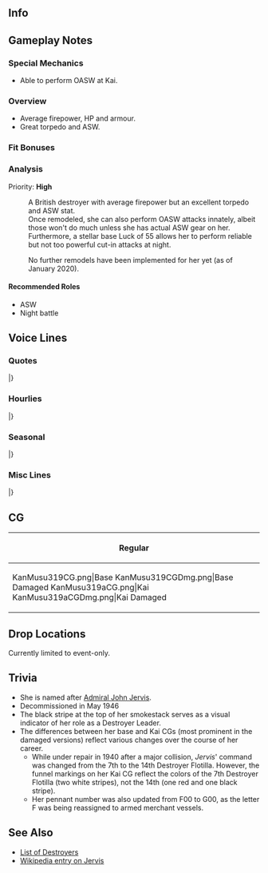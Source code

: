 ==Info==
{{KanmusuInfo|ID=319}}
{{KanmusuInfo|ID=319a}}

==Gameplay Notes==
===Special Mechanics===
* Able to perform OASW at Kai.

===Overview===
* Average firepower, HP and armour.
* Great torpedo and ASW.

===Fit Bonuses===
{{:{{BASEPAGENAME}}/Equipment Bonuses}}
{{clear}}

===Analysis===
Priority: '''High'''
:A British destroyer with average firepower but an excellent torpedo and ASW stat.
:Once remodeled, she can also perform OASW attacks innately, albeit those won't do much unless she has actual ASW gear on her.
:Furthermore, a stellar base Luck of 55 allows her to perform reliable but not too powerful cut-in attacks at night.

:No further remodels have been implemented for her yet (as of January 2020).

====Recommended Roles====
* ASW
* Night battle

==Voice Lines==
===Quotes===
{{ShipquoteHeader}}
{{ShipquoteKai
| scenario    =Introduction
| origin      = Nice to meet you. Lucky Jervis、来たわ！ そう、もうゼッタイよ！ 任せておいて！
| translation = Nice to meet you. Lucky Jervis is here! Yeah, that's absolutely right! Leave it to me!<ref>She was called "Lucky" Jervis because she lost no crew to enemy action in WW2.</ref>
| audio       = Jervis-Intro.mp3
}}
{{ShipquoteKai
| scenario    =Introduction
| kai         =yes
| origin      = Hey, how's it going? Lucky Jervis, 今日もゼッタイよ！All right! 任せておいて！
| translation = Hey, how's it going? Lucky Jervis, today will be an absolutely fine day as well! All right! Leave it to me!
| audio       = JervisKai-Intro.mp3
}}
{{ShipquoteKai
| scenario    =Library
| origin      = J-class~ ジャーヴィスよ！そう、Lucky Jervisって呼んでもらってもいいかな～？本国艦隊から、地中海艦隊まで、護衛、輸送、艦隊戦や、陸戦支援まで本当に頑張っちゃた！Lucky Jervis!覚えておいてね！
| translation = I'm the J-class Jervis! Yup, can you call me "Lucky Jervis"? From the Home Fleet to the Mediterranean Fleet, I helped out with escorting, transporting, fighting, and even supporting land battles! "Lucky Jervis"! Remember it, okay?
| audio       = Jervis-Library.mp3
}}
{{ShipquoteKai
| scenario    =Secretary 1
| origin      = All right~!
| translation = All right~!
| audio       = Jervis-Sec1.mp3
}}
{{ShipquoteKai
| scenario    =Secretary 1
| kai         =yes
| origin      = Steady north!
| translation = Steady north!
| audio       = JervisKai-Sec1.mp3
}}
{{ShipquoteKai
| scenario    =Secretary 2
| origin      = 出番かな～？あぁ？まだ？いつでもいいよ～！
| translation = Am I up~? Ah? Not yet? I'm ready whenever~!
| audio       = Jervis-Sec2.mp3
}}
{{ShipquoteKai
| scenario    =Secretary 3
| origin      = Could you make a report? えぇ、私が書くの？う～そ～！Are you for real?
| translation = Could you make a report? Ehh, I have to write it? No~way~! Are you for real?
| audio       = Jervis-Sec3.mp3
}}
{{ShipquoteKai
| scenario    =Secretary Idle
| origin      = Battle honour? んん～どこにしまったかな～？えっと・・・あはは～　ま、いいじゃない！うんんん～！
| translation = Battle honour? Hmm~ Where did it go~? Umm.... haha~ Oh well~! Yeah!<ref>HMS ''Jervis'' had 13 Royal Navy Battle Honours from WW2, a feat matched by only two ships and beaten by a third (Warspite, with 14).</ref>
| audio       = Jervis-Idle.mp3
}}
{{ShipquoteKai
| scenario    =Secretary (Married)
| origin      = Darling! Tea Timeにする～？ジャーヴィスが、紅茶淹れてあげる！上手よ～あたし！任せておいて！
| translation = Darling! Would you like to have some tea~? Jervis will make you some! I'm good at it! Leave it to me!
| audio       = Jervis-SecMarried.mp3
}}
{{ShipquoteKai
| scenario    =Wedding
| origin      = な～に～？また、battle honour?うぇ？違うんだ・・・な～に～ darling?これは？綺麗ね～lovely!私に、そなの？本当に？Lucky!やったね！
| translation = Wh~at~? Another battle honour? Eh? It's not...? What~is~it, darling? What's this? It's beautiful~ Lovely! It's for me? Really? Lucky! Yay!
| audio       = Jervis-Wedding.mp3
}}
{{ShipquoteKai
| scenario    =Player's Score
| origin      =わぁ！Report見たいの～？待ってて！はい！これね！Thank you!
| translation =Wah! You want to see the report~? Gimmie a sec! Here! This, right! Thank you!
| audio       = Jervis-PlayerScore.mp3
}}
{{ShipquoteKai
| scenario    =Player's Score
| kai         =yes
| origin      =わぁ～darling, report見たいの？待ってて！はい！これね！これも～？
| translation =Waa~ Darling, do you want to see the report? Gimmie a sec! Alright! This, right! This too~?
| audio       = JervisKai-PlayerScore.mp3
}}
{{ShipquoteKai
| scenario    =Joining the Fleet
| origin      = Lucky Jervis! 出るわ！行っけ～！
| translation = Lucky Jervis! Heading out! Let's go~!
| audio       = Jervis-JoinFleet.mp3
}}
{{ShipquoteKai
| scenario    =Joining the Fleet
| kai         =yes
| origin      = Mediterranean Fleet, flagship Lucky Jervis! 出るわ！
| translation = Mediterranean Fleet, flagship Lucky Jervis! Heading out!
| audio       = JervisKai-JoinFleet.mp3
}}
{{ShipquoteKai
| scenario    =Equipment 1
| origin      = Thank you! 試してみたい！
| translation = Thank you! I wanna try this out!
| audio       = Jervis-Equip1.mp3
}}
{{ShipquoteKai
| scenario    =Equipment 1
| kai         =yes
| origin      = Darling! Thanks! 早く試してみたい！
| translation = Darling! Thanks! I can't wait to try this out!
| audio       = JervisKai-Equip1.mp3
}}
{{ShipquoteKai
| scenario    =Equipment 2
| origin      = よ～さ～そ～う～これで、行ってみましょう！
| translation = This~looks~great. Let's take this for a spin!
| audio       = Jervis-Equip2.mp3
}}
{{ShipquoteKai
| scenario    =Equipment 3
| origin      = Lucky! あは！
| translation = Lucky! Aha!
| audio       = Jervis-Equip3.mp3
}}
{{ShipquoteKai
| scenario    =Supply
| origin      = Thank you~! 助かる～！
| translation = Thank you~! That helps~!
| audio       = Jervis-Supply.mp3
}}
{{ShipquoteKai
| scenario    =Docking (Minor)
| origin      = うわぁ～　まあ、仕方ない・・・すぐ直すから！
| translation = Uwaa~ Well, it can't be helped... I'll fix it in a jiffy!
| audio       = Jervis-DockMinor.mp3
}}
{{ShipquoteKai
| scenario    =Docking (Major)
| origin      = うわぁ～　もう！ちょっと修理！ Sorry!
| translation = Whoaaa~ dang! Need to hurry up and repair! Sorry!
| audio       = Jervis-DockMajor.mp3
}}
{{ShipquoteKai
| scenario    =Construction
| origin      = 新しい子か～ Nice to meet you!
| translation = Someone new~? Nice to meet you!
| audio       = Jervis-Construction.mp3
}}
{{ShipquoteKai
| scenario    =Return from Sortie
| origin      = 艦隊～無事帰還！当然よ！
| translation = The fleet~ has safely returned! Of course!
| audio       = Jervis-SortieReturn.mp3
}}
{{ShipquoteKai
| scenario    =Starting a Sortie
| origin      = Jervis! 抜錨よ！みんな～Follow me～！
| translation = Jervis! Weigh anchor! Everyone~ Follow ME~!
| audio       = Jervis-Sortie.mp3
}}
{{ShipquoteKai
| scenario    =Starting a Battle
| origin      = Jervis! Enemy is in sight!
| translation = Jervis! Enemy is in sight!
| audio       = Jervis-BattleStart.mp3
}}
{{ShipquoteKai
| scenario    =Attack
| origin      = さあ～行こうか！Shoot!
| translation = Alright~ Let's go! Shoot!
| audio       = Jervis-Atk.mp3
}}
{{ShipquoteKai
| scenario    =Night Battle Attack
| origin      = そこね！逃がさないから～！
| translation = There you are! You won't escape~!
| audio       = Jervis-NightAtk.mp3
}}
{{ShipquoteKai
| scenario    =Night Battle Attack
| kai         =yes
| origin      = Darling! ちゃんと見てた？
| translation = Darling? Were you watching?
| audio       = JervisKai-NightAtk.mp3
}}
{{ShipquoteKai
| scenario    =Night Battle
| origin      = 各艦、突撃隊形！いい～？フォローミ～！
| translation = All ships, assault formation! Re-ady? Follow ME~!
| audio       = Jervis-NightBattle.mp3
}}
{{ShipquoteKai
| scenario    =Night Battle
| kai         =yes
| origin      = Darling! 夜戦も、あたしに任せて！そこね！
| translation = Darling! Leave night battle to me too! There you are!
| audio       = JervisKai-NightBattle.mp3
}}
{{ShipquoteKai
| scenario    =MVP
| origin      = Battle honour? Lucky! I'm glad I have been able to help!
| translation = Battle honour? Lucky! I'm glad I have been able to help!
| audio       = Jervis-MVP.mp3
}}
{{ShipquoteKai
| scenario    =MVP
| kai         =yes
| origin      = Battle honour? Lucky! I'm glad to have been able to help! Darling!
| translation = Battle honour? Lucky! I'm glad to have been able to help! Darling!
| audio       = JervisKai-MVP.mp3
}}
{{ShipquoteKai
| scenario    =Minor Damage 1
| origin      = いやだ～
| translation = No~!
| audio       = Jervis-MinorDmg1.mp3
}}
{{ShipquoteKai
| scenario    =Minor Damage 2
| origin      = う～そ～！本当に？
| translation = No~ way~! Really?
| audio       = Jervis-MinorDmg2.mp3
}}
{{ShipquoteKai
| scenario    =Major Damage
| origin      = こんなの・・・まだよ！Lucky Jervisは沈まない！
| translation = No... not yet! Lucky Jervis won't sink!
| audio       = Jervis-MajorDmg.mp3
}}
{{ShipquoteKai
| scenario    =Sunk
| origin      = うそだ・・・うそだ・・・こんなの・・・Lucky Jervisは・・・Jerivsは・・・
| translation = No way... No way... Not like this... Lucky Jervis is... I'm...
| audio       = Jervis-Sunk.mp3
}}
|}<references/>

{{clear}}

===Hourlies===
{{ShipquoteHeader | type = hourly}}
{{ShipquoteKai
| scenario    =00:00
| origin      = Darling! Luckyね！今日はあたし、ジャーヴィスが色々サービスしてあげる！期待してて！
| translation = Darling! You're in luck! Today I, Jervis, will help you out with things! You can count on me!
| audio       = JervisKai-0000.mp3
}}
{{ShipquoteKai
| scenario    =01:00
| origin      = It's 1 o'clock! ね、時間のお知らせも任せとおいて！
| translation = It's 1 o'clock! Hey, leave telling the time to me too!
| audio       = JervisKai-0100.mp3
}}
{{ShipquoteKai
| scenario    =02:00
| origin      = It's 2 o'clock! こんな感じでしょ～？ No problem!
| translation = It's 2 o'clock! Like this, right~? No problem!
| audio       = JervisKai-0200.mp3
}}
{{ShipquoteKai
| scenario    =03:00
| origin      = It's 3 o'clock! Sleepy? そう？
| translation = It's 3 o'clock! Sleepy? Really?
| audio       = JervisKai-0300.mp3
}}
{{ShipquoteKai
| scenario    =04:00
| origin      = It's 4 o'clock! Darling? Tired?
| translation = It's 4 o'clock! Darling? Tired?
| audio       = JervisKai-0400.mp3
}}
{{ShipquoteKai
| scenario    =05:00
| origin      = It's 5 o'clock! Good morning! お・は・よ～！
| translation = It's 5 o'clock! Good morning! Good~ mor~ ning~!
| audio       = JervisKai-0500.mp3
}}
{{ShipquoteKai
| scenario    =06:00
| origin      = It's 6 o'clock! Let's 総員起こし～！ Everyone~ get up!
| translation = It's 6 o'clock! Let's wake everyone up~! Everyone~ get up!
| audio       = JervisKai-0600.mp3
}}
{{ShipquoteKai
| scenario    =07:00
| origin      = 7 o'clock! Full breakfast! どうぞ！ Enjoy!
| translation = 7 o'clock! Full breakfast<ref>As in a full English breakfast.</ref>! Here you go! Enjoy!
| audio       = JervisKai-0700.mp3
}}
{{ShipquoteKai
| scenario    =08:00
| origin      = It's 8 o'clock! The Home Fleet... 様子はどうかな～？
| translation = It's 8 o'clock! The Home Fleet... I wonder how they're doing~?
| audio       = JervisKai-0800.mp3
}}
{{ShipquoteKai
| scenario    =09:00
| origin      = It's 9 o'clock! あら、Ark！元気そうね。あたし？あたしはもちろん、元気一杯よ！
| translation = It's 9 o'clock! Oh, [[Ark Royal|Ark]]! You look good. Me? I'm totally great, of course!
| audio       = JervisKai-0900.mp3
}}
{{ShipquoteKai
| scenario    =10:00
| origin      = It's 10 o'clock! Ah~ Kelly? 彼女は・・・そうね・・・う～ん、大丈夫よ！
| translation = It's 10 o'clock! Ah~ Kelly? She's... yeah... never mind, she's doing well!<ref>[https://en.wikipedia.org/wiki/HMS_Kelly_(F01) ''HMS Kelly''] was identical to HMS ''Jervis'' despite belonging to the K-class, as they were both designed as flotilla leaders. ''Kelly'' tends to be the better known sister despite ''Jervis''' impressive record and ''Kelly''<nowiki>'s</nowiki> bad luck.</ref>
| audio       = JervisKai-1000.mp3
}}
{{ShipquoteKai
| scenario    =11:00
| origin      = It's 11です！ Oh~ これ？対潜兵装よ。大事大事！ここの装備はどうなの～？おお～、ああ～、なるほど・・・うん。大丈夫？
| translation = It's 11! Oh~ this? It's anti-submarine equipment. It's a big, big deal! What sorta equipment do you have here? Ohh~ Ahh~, I see... hmmm. Will you be ok?
| audio       = JervisKai-1100.mp3
}}
{{ShipquoteKai
| scenario    =12:00
| origin      = It is noon! さ～ lunchよ！ Sandwichはできたよ！どうぞ！ボン・アペタイト！
| translation = It is noon! Here's lunch! I made some sandwiches! Here you go! Bon appetit!
| audio       = JervisKai-1200.mp3
}}
{{ShipquoteKai
| scenario    =13:00
| origin      = It's 1 o'clo...わあぁ！ Hey! あなたは確か・・・そう、ゆき・・・かぜ！How is it going!
| translation = It's 1 o'clo...whoa! Hey! You're... right, Yuki... kaze! How is it going!
| audio       = JervisKai-1300.mp3
}}
{{ShipquoteKai
| scenario    =14:00
| origin      = It's 2 o'clock! Hi, lady~ Lucky Jervis見参よ！ もちろん！
| translation = It's 2 o'clock! Hi, lady~ Lucky Jervis here! Of course!
| audio       = JervisKai-1400.mp3
}}
{{ShipquoteKai
| scenario    =15:00
| origin      = It's 3 o'clock! Let's tea time! Yes~!
| translation = It's 3 o'clock! Let's tea time! Yes~!
| audio       = JervisKai-1500.mp3
}}
{{ShipquoteKai
| scenario    =16:00
| origin      = It's 4 o'clock! Janus？ああ、そうね・・・大丈夫。いつか、会える。何か、そんな気がするの・・・ね、darling?
| translation = It's 4 o'clock! Janus? Ahh, yeah... it's alright. I'll see her again one day. I just, have a feeling... don't you think, darling?<ref>[https://en.wikipedia.org/wiki/HMS_Janus_(F53) HMS ''Janus''] was one of ''Jervis'''s sister ships and a member of her flotilla from 1940. She briefly took over while ''Jervis'' was under repair in 1940.</ref>
| audio       = JervisKai-1600.mp3
}}
{{ShipquoteKai
| scenario    =17:00
| origin      = It's 5 o'clock! Lovely! 地中海の夕日もいいけど～ここの夕日も素敵、darling!
| translation = It's 5 o'clock! Lovely! The sunset at the Mediterranean Sea is great, but the sunset here is pretty as well, darling!
| audio       = JervisKai-1700.mp3
}}
{{ShipquoteKai
| scenario    =18:00
| origin      = It's 6 o'clock! さ、今日はおしまい！Fleet戻しましょう！
| translation = It's 6 o'clock! Now then, day's over! Let's bring back the fleet!
| audio       = JervisKai-1800.mp3
}}
{{ShipquoteKai
| scenario    =19:00
| origin      = It's 7 o'clock! Darling, 夕食は外で？ Lucky!
| translation = It's 7 o'clock! Darling, we're going out for dinner? Lucky!
| audio       = JervisKai-1900.mp3
}}
{{ShipquoteKai
| scenario    =20:00
| origin      = モグモグ・・・It's... 8 o'clock! Darling、マミーア～ it's delicious!
| translation = ''Nom nom''... It's... 8 o'clock! Darling, Mami-ya~! It's delicious!
| audio       = JervisKai-2000.mp3
}}
{{ShipquoteKai
| scenario    =21:00
| origin      = It's 9 o'clock! んん～あや？あそこで騒いでる重巡達・・・見覚えが・・・Hey! Hey you! おぉ！おおううう～～！
| translation = It's 9 o'clock! Hmmm~ Oh? Those noisy heavy cruisers over there... I think I know them... Hey! Hey you! Oh! Whoaaa~!<ref>''Jervis'' was at the [https://en.wikipedia.org/wiki/Battle_of_Cape_Matapan Battle of Cape Matapan], where she helped sink Italian heavy cruisers ''[[Zara]]'' and (after a boarding party transferred the surviving crew) ''[[Pola]]''.</ref>
| audio       = JervisKai-2100.mp3
}}
{{ShipquoteKai
| scenario    =22:00
| origin      = It's 10 o'clock! あら？時雨？What are you doing on such a night? んん？これは？Thanks!
| translation = It's 10 o'clock! Huh? Shigure? What are you doing on such a night? Hmm? For me? Thanks!
| audio       = JervisKai-2200.mp3
}}
{{ShipquoteKai
| scenario    =23:00
| origin      = It's 11 o'clock! Darling,頂いた、green tea飲む？あたしが、淹れてあげる！Just a moment!
| translation = It's 11 o'clock! Darling, would you like to drink some of the green tea I got earlier? I'll make you some! Just a moment!
| audio       = JervisKai-2300.mp3
}}
|}<references/>

{{clear}}

===Seasonal===
{{SeasonalHeaderOld}}
{{SeasonalQuote
|scenario = [[Seasonal/White_Day_2018|White Day 2018]]
|origin = これは？お返し？私、何も上げてないけど…いいの？えへ、thanks!じゃぁ、来年はきっとね？
|translation =	What’s this? A return gift? I didn’t even give you anything though… Is this alright? Ehe, thanks! I’ll definitely get you something next year ok?
|audio = Jervis_White_Day_2018_Sec1.mp3
|notes = 
}}
{{SeasonalQuote
|scenario = [[Seasonal/Coming_of_Spring_2018|Coming of Spring 2018]]
|origin = 春だ！Lucky!桜もきれい！Lovely!Darling、何？お花見party?手伝お、手伝お！
|translation =	It’s spring! Lucky! The sakura are beautiful! Lovely! What is it, Darling? A cherry blossom viewing party? I’ll definitely help out!
|audio = Jervis_Spring_2018_Sec1.mp3
|notes = 
}}
{{SeasonalQuote
|scenario = [[Seasonal/Fifth_Anniversary|5th Anniversary]]
|origin = 5th Anniversary! Darling, congratulations!
|translation =	5th Anniversary! Darling, congratulations!
|audio = Jervis_5th_Anniversary_Sec1.mp3
|notes = 
}}
{{SeasonalQuote
|scenario = [[Seasonal/Rainy_Season_2018|Rainy Season 2018]]
|origin = 雨。これが「ツーユー」ね？うん、聞いていたわ。
|translation =	It’s raining. So this is “Tsuyuu” right? Yup, I’ve heard of it.
|audio = Jervis_Rainy_Season_2018_Sec1.mp3
|notes = 
}}
{{SeasonalQuote
|scenario = [[Seasonal/Summer_2018|Summer 2018]]
|origin = この国の夏は暑いのね。ん？…あの、あたしなんか装甲薄そうな艤装はなに？なんなの？
|translation =	Summer in this country sure is hot. Hmmm? ...What's this lightly armoured rigging? What's it for?
|audio = Jervis_Summer_2018_Sec1.mp3
|notes = 
}}
{{SeasonalQuote
|scenario = [[Seasonal/Saury_2018|Saury 2018]]
|origin = Sanma Operationでしょう？任せておいて。この優秀なソナーがあれば…えぇ、それだけじゃだめ？難しいわね。Darling、教えて。
|translation =	It's a Sanma Operation right? Leave it to me. With this excellent Sonar, I'll... Eh, that's not enough? This is hard. Teach me, Darling.
|audio = Jervis_Sec1_Saury_2018.mp3
|notes = 
}}
{{SeasonalQuote
|scenario = [[Seasonal/Late_Autumn_2018|Late Autumn 2018]]
|origin = あぁ、Lady, どうしたの？あぁ、あれか？あれの古傷？そういえば、あたしも頭が痛く…うん、お互い空からの何かにを気をつけましょう。
|translation =	What's wrong, Lady? Ah, it's that right? That old wound? Now that you mention it, my head hurts too... Yes, let's watch the skies for each other.<ref>Referring to [[Warspite]].</ref>
|audio = Jervis_Late_Autumn_2018_Sec1.mp3
|notes = Secretary 1
}}
{{SeasonalQuote
|scenario = [[Seasonal/Late_Autumn_2018|Late Autumn 2018]]
|origin = この季節は…あれ…あれに気をつけないと！Janus、対空監視気をつけて！あれは嫌い！
|translation =	I'll... I'll need to be careful of ''that'' during this time of year! Janus, keep the anti-air watch on alert! I hate those things!
|audio = Jervis_Late_Autumn_2018_Sec2.mp3
|notes = Secretary 2
}}
{{SeasonalQuote
|scenario = [[Seasonal/Christmas_2018|Christmas 2018]]
|origin = Darling, Happy Christmas! ケーキ、美味しいそう！さあ、食べましょう！
|translation =	Darling, Happy Christmas! The cake looks delicious! Come on, let's start eating!
|audio = Jervis_Christmas_2018_Sec1.mp3
|notes = 
}}
{{SeasonalQuote
|scenario = [[Seasonal/New_Year_2019|New Years 2019]]
|origin = Darling, Lucky New Year! さあ、いざ行きましょう！ハツモデ！
|translation =	Darling, Lucky New Year! Now, let's go! For the first shrine visit!
|audio = Jervis_New_Year_2019_Sec1.mp3
|notes = 
}}
{{SeasonalQuote
|scenario = [[Seasonal/Valentine%27s_Day_2019|Valentine's Day 2019]]
|origin = My Darling、これ差し上げます。この艦隊の伝統は大事にしないと。さあ、どうぞ。
|translation =	My Darling, this is for you. I must treasure this fleet's traditions. Come on, help yourself.
|audio = Jervis_Valentines_2019_Sec1.mp3
|notes = 
}}
{{SeasonalQuote
|scenario = [[Seasonal/White_Day_2019|White Day 2019]]
|origin = これ、チョコのお返し？Lucky! Thanks, my Darling。やったぁー！
|translation =	Is this in return for the chocolates? Lucky! Thanks, my Darling. Hoooooraaaaaay!
|audio = Jervis_White_Day_2019_Sec1.mp3
|notes = 
}}
{{SeasonalQuote
|scenario = [[Seasonal/Sixth_Anniversary|6th Anniversary]]
|origin = 6th Anniversary? Darling, lucky and congratulations!
|translation =	6th Anniversary? Darling, lucky and congratulations!
|audio = Jervis_6th_Anniversary_Sec2.mp3
|notes = Secretary 2
}}
{{SeasonalQuote
|scenario = [[Seasonal/Seventh_Anniversary|7th Anniversary]]
|origin = 7th Anniversary! My Darling, lucky! And congratulations!
|translation =	7th Anniversary! My Darling, lucky! And congratulations!
|audio = Jervis_7th_Anniversary_Secretary_2.mp3
|notes = Secretary 2
}}
{{SeasonalQuote
|scenario = [[Seasonal/Eighth_Anniversary|8th Anniversary]]
|origin = 8th Anniversary! My darling, super lucky and congratulations!
|translation =	8th Anniversary! My darling, super lucky and congratulations!
|audio = Jervis_8th Anniversary_Secretary_1.mp3
|notes = 
}}
|}<references/>

{{clear}}

===Misc Lines===
{{SeasonalHeaderOld}}
{{SeasonalQuote
|scenario = [[Hinamatsuri 2020 Mini-Event]]
|origin = Royal Navy Fleet、貴艦隊を友軍艦隊と認む。これより貴艦隊を援護する！
|translation =	The Royal Navy Fleet has recognised your fleet as an allied fleet. We'll now support you! Shoot!
|audio = Ship_Voice_Jervis_Kai_Hinamatsuri_2020_Mini-Event_Friend_Fleet_1.mp3
|notes = Friend Fleet 1
}}
{{SeasonalQuote
|scenario = [[Fall 2020 Event]]
|origin = Super lucky！あは！
|translation =	Super lucky! Aha!
|audio = Ship_Voice_Jervis_Kai_Fall_2020_Event_Friend_Fleet_1.mp3
|notes = Friend Fleet 1
}}
|}<references/>

{{clear}}

==CG==
{| class="mw-collapsible mw-collapsed wikitable" style="width: 100%;"
!Regular
|-
|
<gallery>
KanMusu319CG.png|Base
KanMusu319CGDmg.png|Base Damaged
KanMusu319aCG.png|Kai
KanMusu319aCGDmg.png|Kai Damaged
</gallery>
|}
==Drop Locations==
Currently limited to event-only.

==Trivia==
* She is named after [https://en.wikipedia.org/wiki/John_Jervis,_1st_Earl_of_St_Vincent Admiral John Jervis].
* Decommissioned in May 1946
* The black stripe at the top of her smokestack serves as a visual indicator of her role as a Destroyer Leader. 
* The differences between her base and Kai CGs (most prominent in the damaged versions) reflect various changes over the course of her career. 
** While under repair in 1940 after a major collision, ''Jervis''' command was changed from the 7th to the 14th Destroyer Flotilla. However, the funnel markings on her Kai CG reflect the colors of the 7th Destroyer Flotilla (two white stripes), not the 14th (one red and one black stripe).
** Her pennant number was also updated from F00 to G00, as the letter F was being reassigned to armed merchant vessels.

==See Also==
* [[EliteDD|List of Destroyers]]
* [[wikipedia:HMS Jervis|Wikipedia entry on Jervis]]
{{Shiplist}}